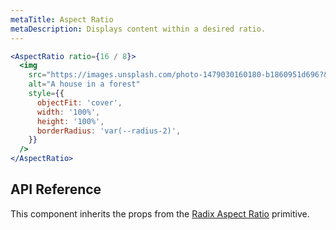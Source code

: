 ```yaml
---
metaTitle: Aspect Ratio
metaDescription: Displays content within a desired ratio.
---
```


```jsx live=true
<AspectRatio ratio={16 / 8}>
  <img
    src="https://images.unsplash.com/photo-1479030160180-b1860951d696?&auto=format&fit=crop&w=1200&q=80"
    alt="A house in a forest"
    style={{
      objectFit: 'cover',
      width: '100%',
      height: '100%',
      borderRadius: 'var(--radius-2)',
    }}
  />
</AspectRatio>
```

## API Reference

This component inherits the props from the [Radix Aspect Ratio](/primitives/docs/components/aspect-ratio) primitive.
